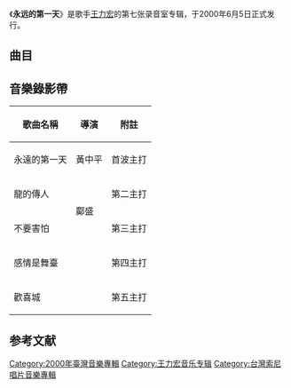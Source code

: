 {{Infobox Album
| Name = 永远的第一天
| Type = 專輯
| Artist = [[王力宏|王力宏]]
| Cover = 
| Recorded = 
| Released = 2000年6月5日<ref name=five>{{cite web|title=永遠的第一天 Forever`s First Day|url=http://www.5music.com.tw/CDList-C.asp?cdno=425425742396|publisher=五大唱片|language=zh-tw|access-date=2012-06-22|archive-date=2015-06-22|archive-url=https://web.archive.org/web/20150622073306/http://www.5music.com.tw/CDList-C.asp?cdno=425425742396|dead-url=no}}</ref> 
| Genre = [[华语流行音乐|华语流行音乐]]
| Label =[[台湾索尼音乐娱乐|台湾索尼音乐娱乐]]<ref name=five /> 
| Number =
| Length = 
| Producer = 
| Reviews = 
| Last album = [[不可能错过你|不可能错过你]]<br/>(1999年)
| This album = '''永远的第一天'''<br/> (2000年)
| Next album= [[唯一_(專輯)|唯一]]<br/>(2001年)
}}
《'''永远的第一天'''》是歌手[[王力宏|王力宏]]的第七张录音室专辑，于2000年6月5日正式发行。

== 曲目 ==
{{tracklist
| total_length = 

| title1 = Introduction
| music1 = 
| lyrics1 =
| arranger1 = 
| longnote1 = 
| length1 = 

| title2 = 永遠的第一天
| music2 = 王力宏
| lyrics2 = 易家揚
| arranger2 = 
| longnote2 = 
| length2 = 

| title3 = 龍的傳人
| music3 = 侯德健
| lyrics3 = 侯德健/王力宏(改編)
| arranger3 = 
| longnote3 = 
| length3 = 

| title4 = 不要害怕
| music4 = 王力宏
| lyrics4 = 王力宏/黃大軍
| arranger4 = 
| longnote4 = 
| length4 = 

| title5 = 狂想世界
| music5 = 王力宏
| lyrics5 = 于景雯
| arranger5 = 
| longnote5 = 
| length5 = 

| title6 = 感情是舞台
| music6 = 王力宏
| lyrics6 = 王力宏
| arranger6 = 
| longnote6 = 
| length6 = 

| title7 = 傷口是愛的筆記
| music7 = 王力宏
| lyrics7 = 十方
| arranger7 = 
| longnote7 = 
| length7 = 

| title8 = 歡喜城
| music8 = 王力宏
| lyrics8 = 謝銘祐
| arranger8 =
| longnote8 = 
| length8 =

| title9 = 忘了時間忘了我
| music9 = 王力宏
| lyrics9 = 十方
| arranger9 = 
| longnote9 = 
| length9 = 

| title10 = 這就是愛
| music10 = 王力宏
| lyrics10 = 于景雯
| arranger10 = 
| longnote10 = 
| length10 = 

| title11 = 妳可以告訴我（你還愛誰）
| music11 = 王力宏
| lyrics11 = 王力宏
| arranger11 = 
| longnote11 = 
| length11 = 

| title12 = 我管不到
| music12 = 陳偉
| lyrics12 = 余光中
| arranger12 = 
| longnote12 = 
| length12 = 
}}

==音樂錄影帶==
{| class="wikitable"
!歌曲名稱
!導演
!附註
|-
|永遠的第一天
|黃中平
|首波主打
|-
|龍的傳人
|rowspan="2" |鄺盛
|第二主打
|-
|不要害怕
|第三主打
|-
|感情是舞臺
|
|第四主打
|-
|歡喜城
|
|第五主打
|}

==参考文献==
{{reflist}}

{{王力宏}}

[[Category:2000年臺灣音樂專輯|Category:2000年臺灣音樂專輯]]
[[Category:王力宏音乐专辑|Category:王力宏音乐专辑]]
[[Category:台灣索尼唱片音樂專輯|Category:台灣索尼唱片音樂專輯]]